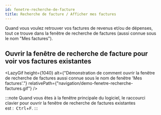 ```yaml
---
id: fenetre-recherche-de-facture
title: Recherche de facture / Afficher mes factures
---
```




Quand vous voulez retrouver vos factures de revenus et/ou de dépenses,
tout ce trouve dans la fenêtre de recherche de factures (aussi connue sous le nom "Mes factures").

## Ouvrir la fenêtre de recherche de facture pour voir vos factures existantes

<LazyGif
  height={1040}
  alt={"Démonstration de comment ouvrir la fenêtre de recherche de factures aussi connue sous le nom de fenêtre 'Mes factures'."}
  relativePath={"navigation/demo-fenetre-recherche-factures.gif"}
/>

:::note
Quand vous êtes à la fenêtre principale du logiciel,
le raccourci clavier pour ouvrir la fenêtre
de recherche de factures existantes est&nbsp;:&nbsp;&nbsp;<kbd>Ctrl</kbd>+<kbd>F</kbd>.
:::

<br/>
<br/>
